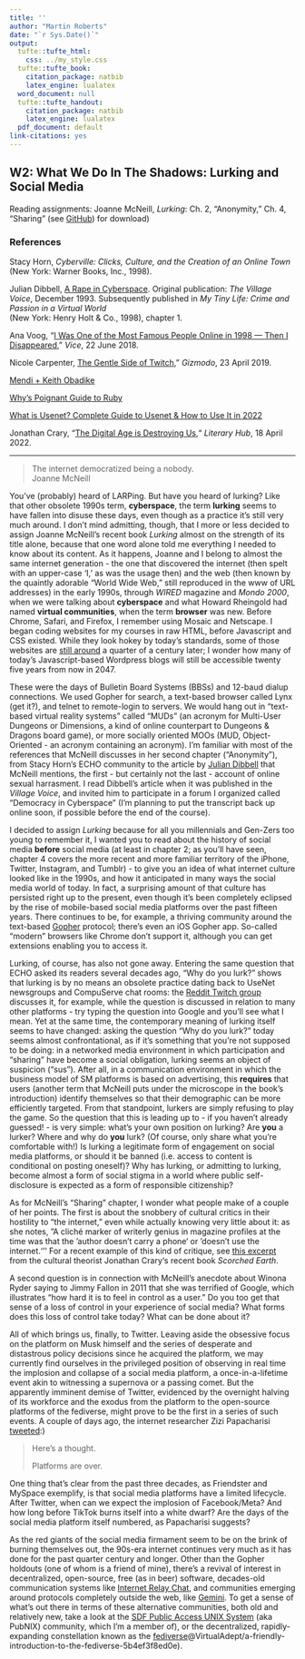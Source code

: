 ```yaml
---
title: ''
author: "Martin Roberts"
date: "`r Sys.Date()`"
output:
  tufte::tufte_html:
    css: ../my_style.css
  tufte::tufte_book:
    citation_package: natbib
    latex_engine: lualatex
  word_document: null
  tufte::tufte_handout:
    citation_package: natbib
    latex_engine: lualatex
  pdf_document: default
link-citations: yes
---
```

## W2: What We Do In The Shadows: Lurking and Social Media

Reading assignments: Joanne McNeill, *Lurking*: Ch. 2, "Anonymity," Ch. 4, "Sharing" (see [GitHub](https://github.com/mroberts1/social-mobilities-fall-22/tree/main/pdf)) for download)

### References

Stacy Horn, _Cyberville: Clicks, Culture, and the Creation of an Online Town_ (New York: Warner Books, Inc., 1998).

Julian Dibbell, [A Rape in Cyberspace](http://www.juliandibbell.com/articles/a-rape-in-cyberspace/). Original publication: _The Village Voice_, December 1993. Subsequently published in _My Tiny Life: Crime and Passion in a Virtual World_  
(New York: Henry Holt & Co., 1998), chapter 1.

Ana Voog, "[I Was One of the Most Famous People Online in 1998 — Then I Disappeared](https://www.vice.com/en/article/ywe9wv/anacam-anna-voog-livestream-web-cam-art)," _Vice_, 22 June 2018.

Nicole Carpenter, [The Gentle Side of Twitch](https://gizmodo.com/the-gentle-side-of-twitch-1834215442)," _Gizmodo_, 23 April 2019.

[Mendi + Keith Obadike](http://blacksoundart.com)  

[Why's Poignant Guide to Ruby](https://poignant.guide/)

[What is Usenet? Complete Guide to Usenet & How to Use It in 2022](https://www.vpnmentor.com/blog/what-is-usenet-complete-guide/)

Jonathan Crary, “[The Digital Age is Destroying Us](https://lithub.com/the-digital-age-is-destroying-us/),“ _Literary Hub_, 18 April 2022.

***  

> The internet democratized being a nobody.  
> Joanne McNeill

You've (probably) heard of LARPing. But have you heard of lurking? Like that other obsolete 1990s term, **cyberspace**, the term **lurking** seems to have fallen into disuse these days, even though as a practice it's still very much around. I don't mind admitting, though, that I more or less decided to assign Joanne McNeill's recent book _Lurking_ almost on the strength of its title alone, because that one word alone told me everything I needed to know about its content. As it happens, Joanne and I belong to almost the same internet generation - the one that discovered the internet (then spelt with an upper-case 'I,' as was the usage then) and the web (then known by the quaintly adorable "World Wide Web," still reproduced in the www of URL addresses) in the early 1990s, through _WIRED_ magazine and _Mondo 2000_, when we were talking about **cyberspace** and what Howard Rheingold had named **virtual communities**, when the term **browser** was new. Before Chrome, Safari, and Firefox, I remember using Mosaic and Netscape. I began coding websites for my courses in raw HTML, before Javascript and CSS existed. While they look hokey by today's standards, some of those websites are [still around](http://web.mit.edu/21l.015/spring97/index.html) a quarter of a century later; I wonder how many of today's Javascript-based Wordpress blogs will still be accessible twenty five years from now in 2047.

These were the days of Bulletin Board Systems (BBSs) and 12-baud dialup connections. We used Gopher for search, a text-based browser called Lynx (get it?), and telnet to remote-login to servers. We would hang out in "text-based virtual reality systems" called "MUDs" (an acronym for Multi-User Dungeons or Dimensions, a kind of online counterpart to Dungeons & Dragons board game), or more socially oriented MOOs (MUD, Object-Oriented - an acronym containing an acronym). I'm familiar with most of the references that McNeill discusses in her second chapter ("Anonymity"), from Stacy Horn's ECHO community to the article by [Julian Dibbell](http://www.juliandibbell.com/articles/a-rape-in-cyberspace/) that McNeill mentions, the first - but certainly not the last - account of online sexual harrasment. I read Dibbell's article when it was published in the _Village Voice_, and invited him to participate in a forum I organized called "Democracy in Cyberspace" (I'm planning to put the transcript back up online soon, if possible before the end of the course).

I decided to assign _Lurking_ because for all you millennials and Gen-Zers too young to remember it, I wanted you to read about the history of social media **before** social media (at least in chapter 2; as you'll have seen, chapter 4 covers the more recent and more familiar territory of the iPhone, Twitter, Instagram, and Tumblr) - to give you an idea of what internet culture looked like in the 1990s, and how it anticipated in many ways the social media world of today. In fact, a surprising amount of that culture has persisted right up to the present, even though it's been completely eclipsed by the rise of mobile-based social media platforms over the past fifteen years. There continues to be, for example, a thriving community around the text-based [Gopher](http://gopher.floodgap.com/overbite/) protocol; there's even an iOS Gopher app. So-called "modern" browsers like Chrome don't support it, although you can get extensions enabling you to access it.

Lurking, of course, has also not gone away. Entering the same question that ECHO asked its readers several decades ago, "Why do you lurk?" shows that lurking is by no means an obsolete practice dating back to UseNet newsgroups and CompuServe chat rooms: the [Reddit Twitch group](https://www.reddit.com/r/Twitch/comments/2pndyv/why_do_you_lurk/) discusses it, for example, while the question is discussed in relation to many other platforms - try typing the question into Google and you'll see what I mean. Yet at the same time, the contemporary meaning of lurking itself seems to have changed: asking the question "Why do you lurk?" today seems almost confrontational, as if it's something that you're not supposed to be doing: in a networked media environment in which participation and "sharing" have become a social obligation, lurking seems an object of suspicion ("sus"). After all, in a communication environment in which the business model of SM platforms is based on advertising, this **requires** that users (another term that McNeill puts under the microscope in the book's introduction) identify themselves so that their demographic can be more efficiently targeted. From that standpoint, lurkers are simply refusing to play the game. So the question that this is leading up to - if you haven't already guessed! - is very simple: what's your own position on lurking? Are **you** a lurker? Where and why do **you** lurk? (Of course, only share what you're comfortable with!) Is lurking a legitimate form of engagement on social media platforms, or should it be banned (i.e. access to content is conditional on posting oneself)? Why has lurking, or admitting to lurking, become almost a form of social stigma in a world where public self-disclosure is expected as a form of responsible citizenship?

As for McNeill's "Sharing" chapter, I wonder what people make of a couple of her points. The first is about the snobbery of cultural critics in their hostility to "the internet," even while actually knowing very little about it: as she notes, ”A cliché marker of writerly genius in magazine profiles at the time was that the ‘author doesn’t carry a phone‘ or ‘doesn’t use the internet.‘‘‘ For a recent example of this kind of critique, see [this excerpt](https://lithub.com/the-digital-age-is-destroying-us/) from the cultural theorist Jonathan Crary‘s recent book _Scorched Earth_.

A second question is in connection with McNeill's anecdote about Winona Ryder saying to Jimmy Fallon in 2011 that she was terrified of Google, which illustrates "how hard it is to feel in control as a user." Do you too get that sense of a loss of control in your experience of social media? What forms does this loss of control take today? What can be done about it?

All of which brings us, finally, to Twitter. Leaving aside the obsessive focus on the platform on Musk himself and the series of desperate and distastrous policy decisions since he acquired the platform, we may currently find ourselves in the privileged position of observing in real time the implosion and collapse of a social media platform, a once-in-a-lifetime event akin to witnessing a supernova or a passing comet. But the apparently imminent demise of Twitter, evidenced by the overnight halving of its workforce and the exodus from the platform to the open-source platforms of the fediverse, might prove to be the first in a series of such events. A couple of days ago, the internet researcher Zizi Papacharisi [tweeted](https://twitter.com/zizip/status/1589106474168782848?s=20&t=xt2KmRTR7X7xKgO4kpz_kw):)

> Here's a thought.  
>  
> Platforms are over.

One thing that's clear from the past three decades, as Friendster and MySpace exemplify, is that social media platforms have a limited lifecycle. After Twitter, when can we expect the implosion of Facebook/Meta? And how long before TikTok burns itself into a white dwarf? Are the days of the social media platform itself numbered, as Papacharisi suggests?

As the red giants of the social media firmament seem to be on the brink of burning themselves out, the 90s-era internet continues very much as it has done for the past quarter century and longer. Other than the Gopher holdouts (one of whom is a friend of mine), there's a revival of interest in decentralized, open-source, free (as in beer) software, decades-old communication systems like [Internet Relay Chat](https://libera.chat/), and communities emerging around protocols completely outside the web, like [Gemini](https://gemini.circumlunar.space/). To get a sense of what's out there in terms of these alternative communities, both old and relatively new, take a look at the [SDF Public Access UNIX System](https://sdf.org/) (aka PubNIX) community, which I'm a member of), or the decentralized, rapidly-expanding constellation known as the [fediverse](https://medium.com/)@VirtualAdept/a-friendly-introduction-to-the-fediverse-5b4ef3f8ed0e).